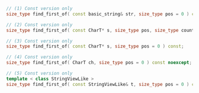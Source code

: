 ```cpp
// (1) Const version only
size_type find_first_of( const basic_string& str, size_type pos = 0 ) const noexcept;

// (2) Const version only
size_type find_first_of( const CharT* s, size_type pos, size_type count ) const;

// (3) Const version only
size_type find_first_of( const CharT* s, size_type pos = 0 ) const;

// (4) Const version only
size_type find_first_of( CharT ch, size_type pos = 0 ) const noexcept;

// (5) Const version only
template < class StringViewLike >
size_type find_first_of( const StringViewLike& t, size_type pos = 0 ) const noexcept(/* see below */);
```
